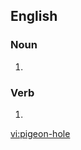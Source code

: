 ==English==

===Noun===
{{en-noun}}

# {{alternative spelling of|pigeonhole}}

===Verb===
{{en-verb|pigeon-hol|ing}}

# {{alternative spelling of|pigeonhole}}

[[vi:pigeon-hole]]